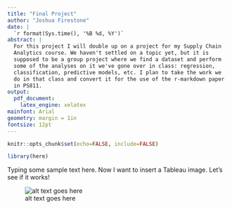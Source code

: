 ```yaml
---
title: "Final Project"
author: "Joshua Firestone"
date: |
  `r format(Sys.time(), '%B %d, %Y')`
abstract: |
  For this project I will double up on a project for my Supply Chain
  Analytics course. We haven't settled on a topic yet, but it is 
  supposed to be a group project where we find a dataset and perform
  some of the analyses on it we've gone over in class: regression, 
  classification, predictive models, etc. I plan to take the work we
  do in that class and convert it for the use of the r-markdown paper
  in PS811. 
output: 
  pdf_document:
    latex_engine: xelatex
mainfont: Arial
geometry: margin = 1in              
fontsize: 12pt 
---
```


```r
knitr::opts_chunk$set(echo=FALSE, include=FALSE)
```

```r
library(here)
```

Typing some sample text here. Now I want to insert a Tableau image. Let's see if it works! 

![alt text goes here](/Users/pbasu/Desktop/PS811-Final-Project/images/tableau-test.png) 